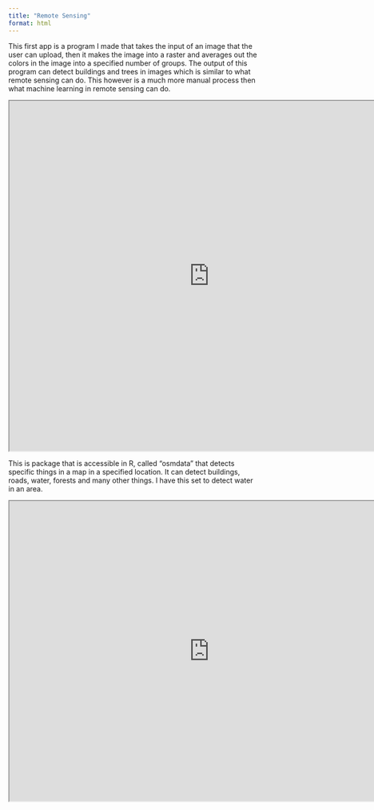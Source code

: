 ```yaml
---
title: "Remote Sensing"
format: html
---
```


This first app is a program I made that takes the input of an image that the user can upload, then it makes the image into a raster and averages out the colors in the image into a specified number of groups. The output of this program can detect buildings and trees in images which is similar to what remote sensing can do. This however is a much more manual process then what machine learning in remote sensing can do.

<iframe src="https://gwynyn.shinyapps.io/shinywebsite/" width="800" height="700">

</iframe>


This is package that is accessible in R, called "osmdata" that detects specific things in a map in a specified location. It can detect buildings, roads, water, forests and many other things. I have this set to detect water in an area.

<iframe src = "https://gwynyn.shinyapps.io/OSMApp/" width = "800" height = "600">

</iframe>